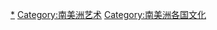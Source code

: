 {{Categories by country|nocat}}

[[Category:各國藝術|*]]
[[Category:南美洲艺术|Category:南美洲艺术]]
[[Category:南美洲各国文化|Category:南美洲各国文化]]